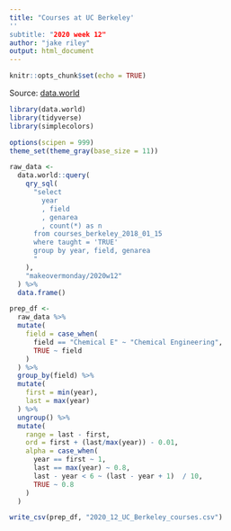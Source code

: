 ```yaml
---
title: "Courses at UC Berkeley'
''
subtitle: "2020 week 12"
author: "jake riley"
output: html_document
---
```

  
```r
knitr::opts_chunk$set(echo = TRUE)
```

Source: [data.world](https://data.world/makeovermonday/2020w12)

```r
library(data.world)
library(tidyverse)
library(simplecolors)

options(scipen = 999)
theme_set(theme_gray(base_size = 11))

raw_data <-
  data.world::query(
    qry_sql(
      "select
        year
        , field
        , genarea
        , count(*) as n
      from courses_berkeley_2018_01_15
      where taught = 'TRUE'
      group by year, field, genarea
      "
    ),
    "makeovermonday/2020w12"
  ) %>% 
  data.frame()
```

```r
prep_df <- 
  raw_data %>% 
  mutate(
    field = case_when(
      field == "Chemical E" ~ "Chemical Engineering",
      TRUE ~ field
    )
  ) %>%
  group_by(field) %>% 
  mutate(
    first = min(year),
    last = max(year)
  ) %>% 
  ungroup() %>% 
  mutate(
    range = last - first,
    ord = first + (last/max(year)) - 0.01,
    alpha = case_when(
      year == first ~ 1,
      last == max(year) ~ 0.8,
      last - year < 6 ~ (last - year + 1)  / 10,
      TRUE ~ 0.8
    )
  )

write_csv(prep_df, "2020_12_UC_Berkeley_courses.csv")
```

